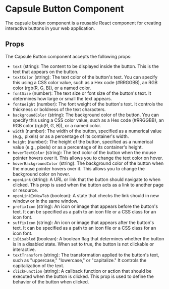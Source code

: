 # Capsule Button Component

The capsule button component is a reusable React component for creating interactive buttons in your web application.

## Props

The Capsule Button component accepts the following props:

- `text` (string): The content to be displayed inside the button. This is the text that appears on the button.
- `textColor` (string): The text color of the button's text. You can specify this using a CSS color value, such as a Hex code (#RRGGBB), an RGB color (rgb(R, G, B)), or a named color.
- `fontSize` (number): The text size or font size of the button's text. It determines how large or small the text appears.
- `fontWeight` (number): The font weight of the button's text. It controls the thickness or boldness of the text characters.
- `backgroundColor` (string): The background color of the button. You can specify this using a CSS color value, such as a Hex code (#RRGGBB), an RGB color (rgb(R, G, B)), or a named color.
- `width` (number): The width of the button, specified as a numerical value (e.g., pixels) or as a percentage of its container's width.
- `height` (number): The height of the button, specified as a numerical value (e.g., pixels) or as a percentage of its container's height.
- `hoverTextColor` (string): The text color of the button when the mouse pointer hovers over it. This allows you to change the text color on hover.
- `hoverBackgroundColor` (string): The background color of the button when the mouse pointer hovers over it. This allows you to change the background color on hover.
- `openLink` (string): A URL or link that the button should navigate to when clicked. This prop is used when the button acts as a link to another page or resource.
- `openLinkInNewTab` (boolean): A state that checks the link should in new window or in the same window.
- `prefixIcon` (string): An icon or image that appears before the button's text. It can be specified as a path to an icon file or a CSS class for an icon font.
- `suffixIcon` (string): An icon or image that appears after the button's text. It can be specified as a path to an icon file or a CSS class for an icon font.
- `isDisabled` (boolean): A boolean flag that determines whether the button is in a disabled state. When set to true, the button is not clickable or interactive.
- `textTransform` (string): The transformation applied to the button's text, such as "uppercase," "lowercase," or "capitalize." It controls the capitalization of the text.
- `clickFunction` (string): A callback function or action that should be executed when the button is clicked. This prop is used to define the behavior of the button when clicked.
